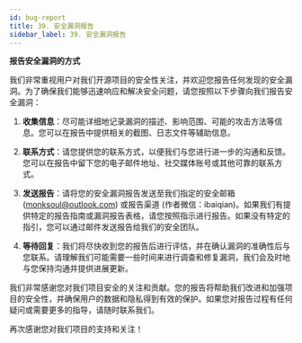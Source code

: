```yaml
---
id: bug-report
title: 39. 安全漏洞报告
sidebar_label: 39. 安全漏洞报告
---
```


**报告安全漏洞的方式**

我们非常重视用户对我们开源项目的安全性关注，并欢迎您报告任何发现的安全漏洞。为了确保我们能够迅速响应和解决安全问题，请您按照以下步骤向我们报告安全漏洞：

1. **收集信息**：尽可能详细地记录漏洞的描述、影响范围、可能的攻击方法等信息。您可以在报告中提供相关的截图、日志文件等辅助信息。

2. **联系方式**：请您提供您的联系方式，以便我们与您进行进一步的沟通和反馈。您可以在报告中留下您的电子邮件地址、社交媒体账号或其他可靠的联系方式。

3. **发送报告**：请将您的安全漏洞报告发送至我们指定的安全邮箱 (monksoul@outlook.com) 或报告渠道 (作者微信：ibaiqian)。如果我们有提供特定的报告指南或漏洞报告表格，请您按照指示进行报告。如果没有特定的指引，您可以通过邮件发送报告给我们的安全团队。

4. **等待回复**：我们将尽快收到您的报告后进行评估，并在确认漏洞的准确性后与您联系。请理解我们可能需要一些时间来进行调查和修复漏洞，我们会及时地与您保持沟通并提供进展更新。

我们非常感谢您对我们项目安全的关注和贡献。您的报告将帮助我们改进和加强项目的安全性，并确保用户的数据和隐私得到有效的保护。如果您对报告过程有任何疑问或需要更多的指导，请随时联系我们。

再次感谢您对我们项目的支持和关注！